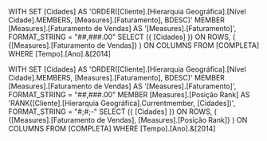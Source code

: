 WITH 
	SET [Cidades] AS
	'ORDER([Cliente].[Hierarquia Geográfica].[Nível Cidade].MEMBERS, [Measures].[Faturamento], BDESC)'
	MEMBER [Measures].[Faturamento de Vendas] AS
	'[Measures].[Faturamento]',
	FORMAT_STRING = "##,###.00"
SELECT 
({
	[Cidades]
}) ON ROWS,
(
	{[Measures].[Faturamento de Vendas]}
) ON COLUMNS
FROM [COMPLETA]
WHERE [Tempo].[Ano].&[2014]

WITH 
	SET [Cidades] AS
	'ORDER([Cliente].[Hierarquia Geográfica].[Nível Cidade].MEMBERS, [Measures].[Faturamento], BDESC)'
	MEMBER [Measures].[Faturamento de Vendas] AS
	'[Measures].[Faturamento]',
	FORMAT_STRING = "##,###.00"
	MEMBER [Measures].[Posição Rank] AS
	'RANK([Cliente].[Hierarquia Geográfica].Currentmember, [Cidades])',
	FORMAT_STRING = "#;#;-"
SELECT 
({
	[Cidades]
}) ON ROWS,
(
	{[Measures].[Faturamento de Vendas], [Measures].[Posição Rank]}
) ON COLUMNS
FROM [COMPLETA]
WHERE [Tempo].[Ano].&[2014]